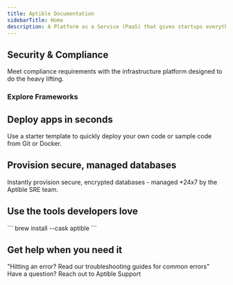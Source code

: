 ```yaml
---
title: Aptible Documentation
sidebarTitle: Home
description: A Platform as a Service (PaaS) that gives startups everything developers need to launch and scale apps and databases that are secure, reliable, and compliant — no manual configuration required.
---
```


## Security & Compliance 

Meet compliance requirements with the infrastructure platform designed to do the heavy lifting.

### Explore Frameworks

<ComplianceSnippet />

## Deploy apps in seconds

Use a starter template to quickly deploy your own code or sample code from Git or Docker.

<QuickstartSnippet />

## Provision secure, managed databases

Instantly provision secure, encrypted databases - managed \*24x7 by the Aptible SRE team.

<DatabasesSnippet />

## Use the tools developers love

<CardGroup cols={2}>
  <Card title="Install the Aptible CLI" href="https://aptible-docs.mintlify.app/CLI">
    ```
     brew install --cask aptible
    ```
  </Card>

  <Card title="Explore all tools & integrations" href="https://www.aptible.com/docs/core-concepts/integrations/overview" img="/images/Integrations-icon.png" />
</CardGroup>

## Get help when you need it

<CardGroup cols={2}>
  <Card title="Troubleshooting Guides" icon="books" iconType="solid" href="https://www.aptible.com/docs/common-erorrs">
    "Hitting an error? Read our troubleshooting guides for common errors"
  </Card>

  <Card title="Contact Support" icon="comment" iconType="solid" href="https://app.aptible.com/support">
    Have a question? Reach out to Aptible Support
  </Card>
</CardGroup>